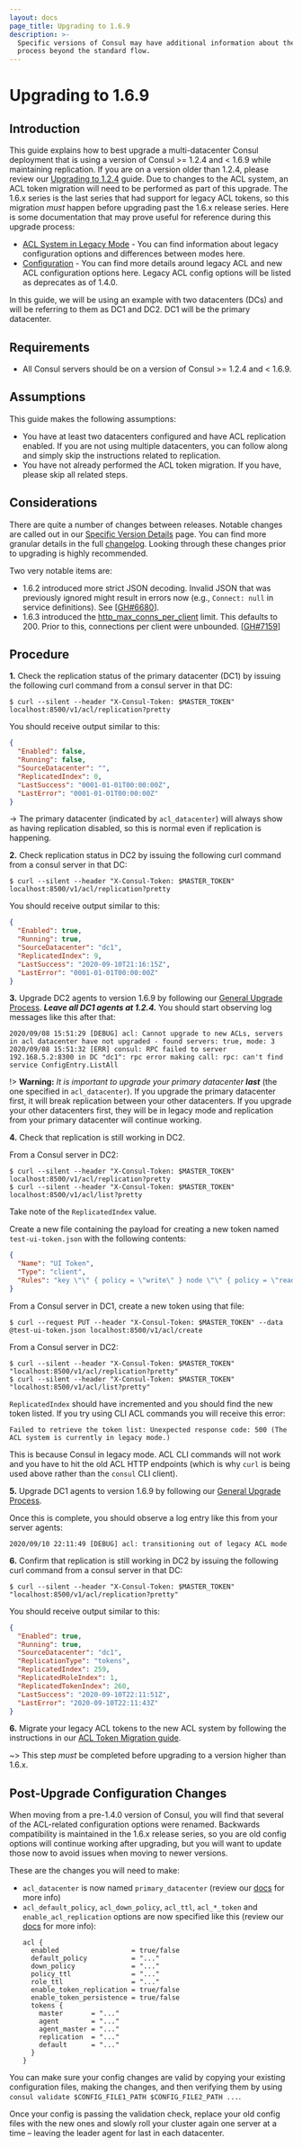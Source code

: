 ```yaml
---
layout: docs
page_title: Upgrading to 1.6.9
description: >-
  Specific versions of Consul may have additional information about the upgrade
  process beyond the standard flow.
---
```


# Upgrading to 1.6.9

## Introduction

This guide explains how to best upgrade a multi-datacenter Consul deployment that is using
a version of Consul >= 1.2.4 and < 1.6.9 while maintaining replication. If you are on a version
older than 1.2.4, please review our [Upgrading to 1.2.4](/docs/upgrading/instructions/upgrade-to-1-2-x)
guide. Due to changes to the ACL system, an ACL token migration will need to be performed
as part of this upgrade. The 1.6.x series is the last series that had support for legacy
ACL tokens, so this migration _must_ happen before upgrading past the 1.6.x release series.
Here is some documentation that may prove useful for reference during this upgrade process:

- [ACL System in Legacy Mode](https://www.consul.io/docs/acl/acl-legacy) - You can find
  information about legacy configuration options and differences between modes here.
- [Configuration](https://www.consul.io/docs/agent/options) - You can find more details
  around legacy ACL and new ACL configuration options here. Legacy ACL config options
  will be listed as deprecates as of 1.4.0.

In this guide, we will be using an example with two datacenters (DCs) and will be
referring to them as DC1 and DC2. DC1 will be the primary datacenter.

## Requirements

- All Consul servers should be on a version of Consul >= 1.2.4 and < 1.6.9.

## Assumptions

This guide makes the following assumptions:

- You have at least two datacenters configured and have ACL replication enabled. If you are
  not using multiple datacenters, you can follow along and simply skip the instructions related
  to replication.
- You have not already performed the ACL token migration. If you have, please skip all related
  steps.

## Considerations

There are quite a number of changes between releases. Notable changes
are called out in our [Specific Version Details](/docs/upgrading/upgrade-specific#consul-1-6-3)
page. You can find more granular details in the full [changelog](https://github.com/hashicorp/consul/blob/main/CHANGELOG.md#124-november-27-2018).
Looking through these changes prior to upgrading is highly recommended.

Two very notable items are:

- 1.6.2 introduced more strict JSON decoding. Invalid JSON that was previously ignored might result in errors now (e.g., `Connect: null` in service definitions). See [[GH#6680](https://github.com/hashicorp/consul/pull/6680)].
- 1.6.3 introduced the [http_max_conns_per_client](https://www.consul.io/docs/agent/options#http_max_conns_per_client) limit. This defaults to 200. Prior to this, connections per client were unbounded. [[GH#7159](https://github.com/hashicorp/consul/issues/7159)]

## Procedure

**1.** Check the replication status of the primary datacenter (DC1) by issuing the following curl command from a
consul server in that DC:

```shell-session
$ curl --silent --header "X-Consul-Token: $MASTER_TOKEN" localhost:8500/v1/acl/replication?pretty
```

You should receive output similar to this:

```json
{
  "Enabled": false,
  "Running": false,
  "SourceDatacenter": "",
  "ReplicatedIndex": 0,
  "LastSuccess": "0001-01-01T00:00:00Z",
  "LastError": "0001-01-01T00:00:00Z"
}
```

-> The primary datacenter (indicated by `acl_datacenter`) will always show as having replication
disabled, so this is normal even if replication is happening.

**2.** Check replication status in DC2 by issuing the following curl command from a
consul server in that DC:

```shell-session
$ curl --silent --header "X-Consul-Token: $MASTER_TOKEN" localhost:8500/v1/acl/replication?pretty
```

You should receive output similar to this:

```json
{
  "Enabled": true,
  "Running": true,
  "SourceDatacenter": "dc1",
  "ReplicatedIndex": 9,
  "LastSuccess": "2020-09-10T21:16:15Z",
  "LastError": "0001-01-01T00:00:00Z"
}
```

**3.** Upgrade DC2 agents to version 1.6.9 by following our [General Upgrade Process](/docs/upgrading/instructions/general-process). _**Leave all DC1 agents at 1.2.4.**_ You should start observing log messages like this after that:

```log
2020/09/08 15:51:29 [DEBUG] acl: Cannot upgrade to new ACLs, servers in acl datacenter have not upgraded - found servers: true, mode: 3
2020/09/08 15:51:32 [ERR] consul: RPC failed to server 192.168.5.2:8300 in DC "dc1": rpc error making call: rpc: can't find service ConfigEntry.ListAll
```

!> **Warning:** _It is important to upgrade your primary datacenter **last**_ (the one
specified in `acl_datacenter`). If you upgrade the primary datacenter first, it will
break replication between your other datacenters. If you upgrade your other datacenters
first, they will be in legacy mode and replication from your primary datacenter will
continue working.

**4.** Check that replication is still working in DC2.

From a Consul server in DC2:

```shell-session
$ curl --silent --header "X-Consul-Token: $MASTER_TOKEN" localhost:8500/v1/acl/replication?pretty
$ curl --silent --header "X-Consul-Token: $MASTER_TOKEN" localhost:8500/v1/acl/list?pretty
```

Take note of the `ReplicatedIndex` value.

Create a new file containing the payload for creating a new token named `test-ui-token.json`
with the following contents:

<CodeBlockConfig filename="test-ui-token.json">

```json
{
  "Name": "UI Token",
  "Type": "client",
  "Rules": "key \"\" { policy = \"write\" } node \"\" { policy = \"read\" } service \"\" { policy = \"read\" }"
}
```

</CodeBlockConfig>

From a Consul server in DC1, create a new token using that file:

```shell-session
$ curl --request PUT --header "X-Consul-Token: $MASTER_TOKEN" --data @test-ui-token.json localhost:8500/v1/acl/create
```

From a Consul server in DC2:

```shell-session
$ curl --silent --header "X-Consul-Token: $MASTER_TOKEN" "localhost:8500/v1/acl/replication?pretty"
$ curl --silent --header "X-Consul-Token: $MASTER_TOKEN" "localhost:8500/v1/acl/list?pretty"
```

`ReplicatedIndex` should have incremented and you should find the new token listed. If you try using CLI ACL commands you will receive this error:

```log
Failed to retrieve the token list: Unexpected response code: 500 (The ACL system is currently in legacy mode.)
```

This is because Consul in legacy mode. ACL CLI commands will not work and you have to hit the old ACL HTTP endpoints (which is why `curl` is being used above rather than the `consul` CLI client).

**5.** Upgrade DC1 agents to version 1.6.9 by following our [General Upgrade Process](/docs/upgrading/instructions/general-process).

Once this is complete, you should observe a log entry like this from your server agents:

```log
2020/09/10 22:11:49 [DEBUG] acl: transitioning out of legacy ACL mode
```

**6.** Confirm that replication is still working in DC2 by issuing the following curl command from a
consul server in that DC:

```shell-session
$ curl --silent --header "X-Consul-Token: $MASTER_TOKEN" "localhost:8500/v1/acl/replication?pretty"
```

You should receive output similar to this:

```json
{
  "Enabled": true,
  "Running": true,
  "SourceDatacenter": "dc1",
  "ReplicationType": "tokens",
  "ReplicatedIndex": 259,
  "ReplicatedRoleIndex": 1,
  "ReplicatedTokenIndex": 260,
  "LastSuccess": "2020-09-10T22:11:51Z",
  "LastError": "2020-09-10T22:11:43Z"
}
```

**6.** Migrate your legacy ACL tokens to the new ACL system by following the instructions in our [ACL Token Migration guide](https://www.consul.io/docs/acl/acl-migrate-tokens).

~> This step _must_ be completed before upgrading to a version higher than 1.6.x.

## Post-Upgrade Configuration Changes

When moving from a pre-1.4.0 version of Consul, you will find that several of the ACL-related
configuration options were renamed. Backwards compatibility is maintained in the 1.6.x release
series, so you are old config options will continue working after upgrading, but you will want to
update those now to avoid issues when moving to newer versions.

These are the changes you will need to make:

- `acl_datacenter` is now named `primary_datacenter` (review our [docs](https://www.consul.io/docs/agent/options#primary_datacenter) for more info)
- `acl_default_policy`, `acl_down_policy`, `acl_ttl`, `acl_*_token` and `enable_acl_replication` options are now specified like this (review our [docs](https://www.consul.io/docs/agent/options#acl) for more info):
  ```hcl
  acl {
    enabled                  = true/false
    default_policy           = "..."
    down_policy              = "..."
    policy_ttl               = "..."
    role_ttl                 = "..."
    enable_token_replication = true/false
    enable_token_persistence = true/false
    tokens {
      master       = "..."
      agent        = "..."
      agent_master = "..."
      replication  = "..."
      default      = "..."
    }
  }
  ```

You can make sure your config changes are valid by copying your existing configuration files,
making the changes, and then verifying them by using `consul validate $CONFIG_FILE1_PATH $CONFIG_FILE2_PATH ...`.

Once your config is passing the validation check, replace your old config files with the new ones
and slowly roll your cluster again one server at a time – leaving the leader agent for last in each
datacenter.
